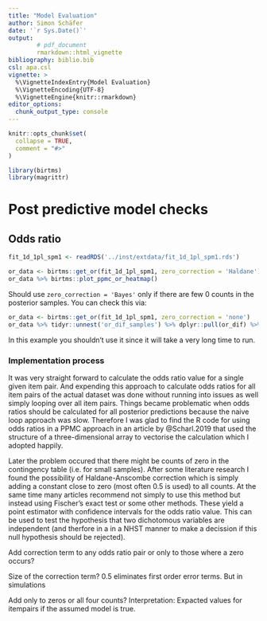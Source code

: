```yaml
---
title: "Model Evaluation"
author: Simon Schäfer
date: '`r Sys.Date()`'
output: 
        # pdf_document
        rmarkdown::html_vignette
bibliography: biblio.bib
csl: apa.csl
vignette: >
  %\VignetteIndexEntry{Model Evaluation}
  %\VignetteEncoding{UTF-8}
  %\VignetteEngine{knitr::rmarkdown}
editor_options: 
  chunk_output_type: console
---
```


```r
knitr::opts_chunk$set(
  collapse = TRUE,
  comment = "#>"
)
```

```r
library(birtms)
library(magrittr)
```

# Post predictive model checks

## Odds ratio

```r
fit_1d_1pl_spm1 <- readRDS('../inst/extdata/fit_1d_1pl_spm1.rds')
```

```r
or_data <- birtms::get_or(fit_1d_1pl_spm1, zero_correction = 'Haldane')
or_data %>% birtms::plot_ppmc_or_heatmap()
```


Should use `zero_correction = 'Bayes'` only if there are few 0 counts in the posterior samples. You can check this via:

```r
or_data <- birtms::get_or(fit_1d_1pl_spm1, zero_correction = 'none')
or_data %>% tidyr::unnest('or_dif_samples') %>% dplyr::pull(or_dif) %>% is.infinite() %>% sum()
```

In this example you shouldn't use it since it will take a very long time to run.

### Implementation process

It was very straight forward to calculate the odds ratio value for a single given item pair. And expending this approach to calculate odds ratios for all item pairs of the actual dataset was done without running into issues as well simply looping over all item pairs. Things became problematic when odds ratios should be calculated for all posterior predictions because the naive loop approach was slow. Therefore I was glad to find the R code for using odds ratios in a PPMC approach in an article by @Scharl.2019 that used the structure of a three-dimensional array to vectorise the calculation which I adopted happily.

Later the problem occured that there might be counts of zero in the contingency table (i.e. for small samples). After some literature research I found the possibility of Haldane-Anscombe correction which is simply adding a constant close to zero (most often 0.5 is used) to all counts. At the same time many articles recommend not simply to use this method but instead using Fischer's exact test or some other methods. These yield a point estimator with confidence intervals for the odds ratio value. This can be used to test the hypothesis that two dichotomous variables are independent (and therfore in a in a NHST manner to make a decission if this null hypothesis should be rejected).

Add correction term to any odds ratio pair or only to those where a zero occurs?

Size of the correction term? 0.5 eliminates first order error terms. But in simulations

Add only to zeros or all four counts?
Interpretation: Expacted values for itempairs if the assumed model is true.
